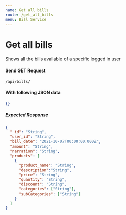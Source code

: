 ```yaml
---
name: Get all bills
route: /get_all_bills
menu: Bill Service
---
```


# Get all bills

Shows all the bills available of a specific logged in user

#### Send GET Request

<Code>/api/bills/</Code>

#### With following JSON data

```json
{}
```

##### Expected Response

```json
{
  "_id": "String",
  "user_id": "String",
  "bill_date": "2021-10-07T00:00:00.000Z",
  "amount": "String",
  "narration": "String",
  "products": [
    {
      "product_name": "String",
      "description":"String",
      "price": "String",
      "quantity": "String",
      "discount": "String",
      "categories": ["String"],
      "subCategories": ["String"]
    }
  ]
}
```
